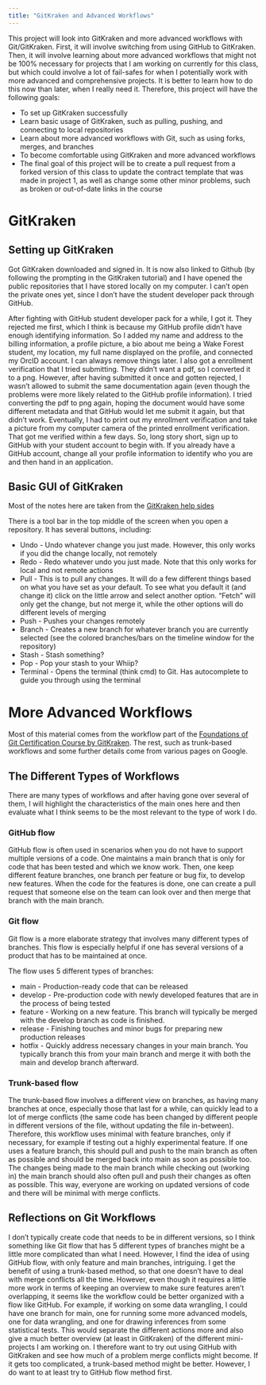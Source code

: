 ```yaml
---
title: "GitKraken and Advanced Workflows"
---
```


This project will look into GitKraken and more advanced workflows with Git/GitKraken. First, it will involve switching from using GitHub to GitKraken. Then, it will involve learning about more advanced workflows that might not be 100% necessary for projects that I am working on currently for this class, but which could involve a lot of fail-safes for when I potentially work with more advanced and comprehensive projects. It is better to learn how to do this now than later, when I really need it. Therefore, this project will have the following goals:

- To set up GitKraken successfully
- Learn basic usage of GitKraken, such as pulling, pushing, and connecting to local repositories
- Learn about more advanced workflows with Git, such as using forks, merges, and branches
- To become comfortable using GitKraken and more advanced workflows
- The final goal of this project will be to create a pull request from a forked version of this class to update the contract template that was made in project 1, as well as change some other minor problems, such as broken or out-of-date links in the course


# GitKraken

## Setting up GitKraken

Got GitKraken downloaded and signed in. It is now also linked to Github (by following the prompting in the GitKraken tutorial) and I have opened the public repositories that I have stored locally on my computer. I can't open the private ones yet, since I don't have the student developer pack through GitHub.

After fighting with GitHub student developer pack for a while, I got it. They rejected me first, which I think is because my GitHub profile didn't have enough identifying information. So I added my name and address to the billing information, a profile picture, a bio about me being a Wake Forest student, my location, my full name displayed on the profile, and connected my OrcID account. I can always remove things later. I also got a enrollment verification that I tried submitting. They didn't want a pdf, so I converted it to a png. However, after having submitted it once and gotten rejected, I wasn't allowed to submit the same documentation again (even though the problems were more likely related to the GitHub profile information). I tried converting the pdf to png again, hoping the document would have some different metadata and that GitHub would let me submit it again, but that didn't work. Eventually, I had to print out my enrollment verification and take a picture from my computer camera of the printed enrollment verification. That got me verified within a few days. So, long story short, sign up to GitHub with your student account to begin with. If you already have a GitHub account, change all your profile information to identify who you are and then hand in an application.

## Basic GUI of GitKraken

Most of the notes here are taken from the [GitKraken help sides](https://help.gitkraken.com/gitkraken-desktop/interface/#elementor-toc__heading-anchor-0)

There is a tool bar in the top middle of the screen when you open a repository. It has several buttons, including:

- Undo - Undo whatever change you just made. However, this only works if you did the change locally, not remotely
- Redo - Redo whatever undo you just made. Note that this only works for local and not remote actions
- Pull - This is to pull any changes. It will do a few different things based on what you have set as your default. To see what you default it (and change it) click on the little arrow and select another option. "Fetch" will only get the change, but not merge it, while the other options will do different levels of merging
- Push - Pushes your changes remotely
- Branch - Creates a new branch for whatever branch you are currently selected (see the colored branches/bars on the timeline window for the repository)
- Stash - Stash something?
- Pop - Pop your stash to your Whiip?
- Terminal - Opens the terminal (think cmd) to Git. Has autocomplete to guide you through using the terminal


# More Advanced Workflows

Most of this material comes from the workflow part of the [Foundations of Git Certification Course by GitKraken](https://learn.gitkraken.com/courses/git-foundations). The rest, such as trunk-based workflows and some further details come from various pages on Google.

## The Different Types of Workflows

There are many types of workflows and after having gone over several of them, I will highlight the characteristics of the main ones here and then evaluate what I think seems to be the most relevant to the type of work I do.


### GitHub flow

GitHub flow is often used in scenarios when you do not have to support multiple versions of a code. One maintains a main branch that is only for code that has been tested and which we know work. Then, one keep different feature branches, one branch per feature or bug fix, to develop new features. When the code for the features is done, one can create a pull request that someone else on the team can look over and then merge that branch with the main branch.


### Git flow

Git flow is a more elaborate strategy that involves many different types of branches. This flow is especially helpful if one has several versions of a product that has to be maintained at once.

The flow uses 5 different types of branches:

- main - Production-ready code that can be released
- develop - Pre-production code with newly developed features that are in the process of being tested
- feature - Working on a new feature. This branch will typically be merged with the develop branch as code is finished.
- release - Finishing touches and minor bugs for preparing new production releases
- hotfix - Quickly address necessary changes in your main branch. You typically branch this from your main branch and merge it with both the main and develop branch afterward.


### Trunk-based flow

The trunk-based flow involves a different view on branches, as having many branches at once, especially those that last for a while, can quickly lead to a lot of merge conflicts (the same code has been changed by different people in different versions of the file, without updating the file in-between). Therefore, this workflow uses minimal with feature branches, only if necessary, for example if testing out a highly experimental feature. If one uses a feature branch, this should pull and push to the main branch as often as possible and should be merged back into main as soon as possible too. The changes being made to the main branch while checking out (working in) the main branch should also often pull and push their changes as often as possible. This way, everyone are working on updated versions of code and there will be minimal with merge conflicts.

## Reflections on Git Workflows

I don't typically create code that needs to be in different versions, so I think something like Git flow that has 5 different types of branches might be a little more complicated than what I need. However, I find the idea of using GitHub flow, with only feature and main branches, intriguing. I get the benefit of using a trunk-based method, so that one doesn't have to deal with merge conflicts all the time. However, even though it requires a little more work in terms of keeping an overview to make sure features aren't overlapping, it seems like the workflow could be better organized with a flow like GitHub. For example, if working on some data wrangling, I could have one branch for main, one for running some more advanced models, one for data wrangling, and one for drawing inferences from some statistical tests. This would separate the different actions more and also give a much better overview (at least in GitKraken) of the different mini-projects I am working on. I therefore want to try out using GitHub with GitKraken and see how much of a problem merge conflicts might become. If it gets too complicated, a trunk-based method might be better. However, I do want to at least try to GitHub flow method first.